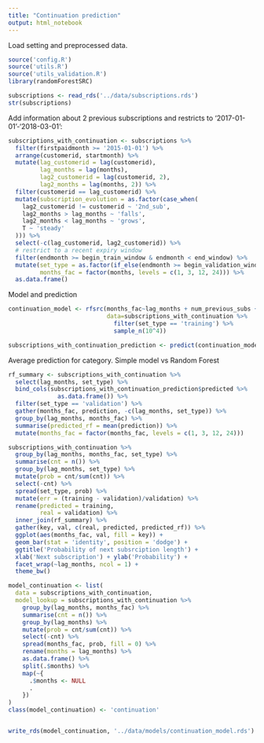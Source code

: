 ```yaml
---
title: "Continuation prediction"
output: html_notebook
---
```



Load setting and preprocessed data.
```r
source('config.R')
source('utils.R')
source('utils_validation.R')
library(randomForestSRC)

subscriptions <- read_rds('../data/subscriptions.rds')
str(subscriptions)
```

Add information about 2 previous subscriptions and restricts to '2017-01-01'-'2018-03-01':
```r
subscriptions_with_continuation <- subscriptions %>%
  filter(firstpaidmonth >= '2015-01-01') %>%
  arrange(customerid, startmonth) %>%
  mutate(lag_customerid = lag(customerid),
         lag_months = lag(months),
         lag2_customerid = lag(customerid, 2),
         lag2_months = lag(months, 2)) %>%
  filter(customerid == lag_customerid) %>%
  mutate(subscription_evolution = as.factor(case_when(
    lag2_customerid != customerid ~ '2nd_sub',
    lag2_months > lag_months ~ 'falls',
    lag2_months < lag_months ~ 'grows',
    T ~ 'steady'
  ))) %>%
  select(-c(lag_customerid, lag2_customerid)) %>%
  # restrict to a recent expiry window
  filter(endmonth >= begin_train_window & endmonth < end_window) %>%
  mutate(set_type = as.factor(if_else(endmonth >= begin_validation_window, 'validation', 'training')),
         months_fac = factor(months, levels = c(1, 3, 12, 24))) %>%
  as.data.frame()
```

Model and prediction
```r
continuation_model <- rfsrc(months_fac~lag_months + num_previous_subs + model31224 + paymentperiodchosenatstart + subscription_evolution + siteverkey_cat2 + gdppercapita, 
                            data=subscriptions_with_continuation %>%
                              filter(set_type == 'training') %>%
                              sample_n(10^4))

subscriptions_with_continuation_prediction <- predict(continuation_model, newdata = subscriptions_with_continuation)
```


Average prediction for category. Simple model vs Random Forest
```r
rf_summary <- subscriptions_with_continuation %>%
  select(lag_months, set_type) %>%
  bind_cols(subscriptions_with_continuation_prediction$predicted %>%
              as.data.frame()) %>%
  filter(set_type == 'validation') %>%
  gather(months_fac, prediction, -c(lag_months, set_type)) %>%
  group_by(lag_months, months_fac) %>%
  summarise(predicted_rf = mean(prediction)) %>%
  mutate(months_fac = factor(months_fac, levels = c(1, 3, 12, 24)))

subscriptions_with_continuation %>%
  group_by(lag_months, months_fac, set_type) %>%
  summarise(cnt = n()) %>%
  group_by(lag_months, set_type) %>%
  mutate(prob = cnt/sum(cnt)) %>%
  select(-cnt) %>%
  spread(set_type, prob) %>%
  mutate(err = (training - validation)/validation) %>%
  rename(predicted = training,
         real = validation) %>%
  inner_join(rf_summary) %>%
  gather(key, val, c(real, predicted, predicted_rf)) %>%
  ggplot(aes(months_fac, val, fill = key)) +
  geom_bar(stat = 'identity', position = 'dodge') +
  ggtitle('Probability of next subsrciption length') +
  xlab('Next subscription') + ylab('Probability') +
  facet_wrap(~lag_months, ncol = 1) +
  theme_bw()

```

```r

model_continuation <- list(
  data = subscriptions_with_continuation,
  model_lookup = subscriptions_with_continuation %>%
    group_by(lag_months, months_fac) %>%
    summarise(cnt = n()) %>%
    group_by(lag_months) %>%
    mutate(prob = cnt/sum(cnt)) %>%
    select(-cnt) %>%
    spread(months_fac, prob, fill = 0) %>%
    rename(months = lag_months) %>%
    as.data.frame() %>%
    split(.$months) %>%
    map(~{
      .$months <- NULL
      .
    }) 
)
class(model_continuation) <- 'continuation'


write_rds(model_continuation, '../data/models/continuation_model.rds')

```

